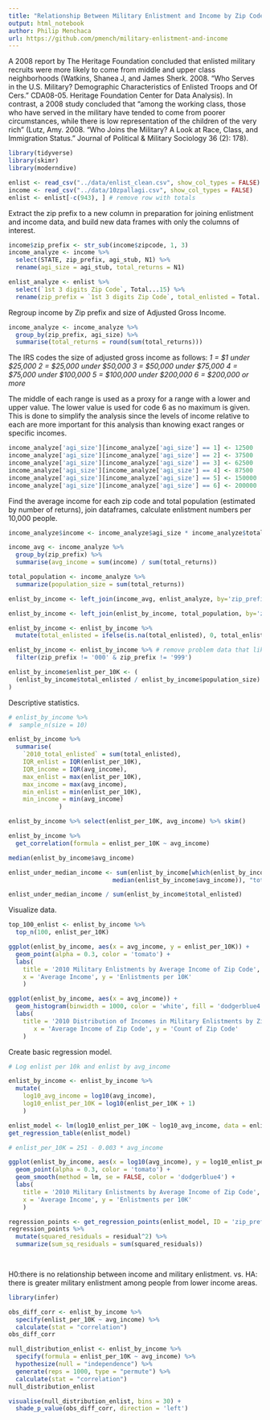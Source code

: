 ```yaml
---
title: "Relationship Between Military Enlistment and Income by Zip Code"
output: html_notebook
author: Philip Menchaca
url: https://github.com/pmench/military-enlistment-and-income
---
```


A 2008 report by The Heritage Foundation concluded that enlisted military recruits were more likely to come from middle and upper class neighborhoods (Watkins, Shanea J, and James Sherk. 2008. “Who Serves in the U.S. Military? Demographic Characteristics of Enlisted Troops and Of Cers.” CDA08-05. Heritage Foundation Center for Data Analysis). In contrast, a 2008 study concluded that "among the working class, those who have served in the military have tended to come from poorer circumstances, while there is low representation of the children of the very rich" (Lutz, Amy. 2008. “Who Joins the Military? A Look at Race, Class, and Immigration Status.” Journal of Political & Military Sociology 36 (2): 178).



```r
library(tidyverse)
library(skimr)
library(moderndive)

enlist <- read_csv("../data/enlist_clean.csv", show_col_types = FALSE)
income <- read_csv("../data/10zpallagi.csv", show_col_types = FALSE)
enlist <- enlist[-c(943), ] # remove row with totals
```


Extract the zip prefix to a new column in preparation for joining enlistment and
income data, and build new data frames with only the columns of interest.
```r
income$zip_prefix <- str_sub(income$zipcode, 1, 3)
income_analyze <- income %>%
  select(STATE, zip_prefix, agi_stub, N1) %>%
  rename(agi_size = agi_stub, total_returns = N1)

enlist_analyze <- enlist %>%
  select(`1st 3 digits Zip Code`, Total...15) %>%
  rename(zip_prefix = `1st 3 digits Zip Code`, total_enlisted = Total...15)
```


Regroup income by Zip prefix and size of Adjusted Gross Income.
```r
income_analyze <- income_analyze %>%
  group_by(zip_prefix, agi_size) %>%
  summarise(total_returns = round(sum(total_returns)))

```


The IRS codes the size of adjusted gross income as follows:
_1 = $1 under $25,000_
_2 = $25,000 under $50,000_
_3 = $50,000 under $75,000_
_4 = $75,000 under $100,000_
_5 = $100,000 under $200,000_
_6 = $200,000 or more_

The middle of each range is used as a proxy for a range with a lower and upper value.
The lower value is used for code 6 as no maximum is given. This is done to simplify
the analysis since the levels of income relative to each are more important for 
this analysis than knowing exact ranges or specific incomes.
```r
income_analyze['agi_size'][income_analyze['agi_size'] == 1] <- 12500
income_analyze['agi_size'][income_analyze['agi_size'] == 2] <- 37500
income_analyze['agi_size'][income_analyze['agi_size'] == 3] <- 62500
income_analyze['agi_size'][income_analyze['agi_size'] == 4] <- 87500
income_analyze['agi_size'][income_analyze['agi_size'] == 5] <- 150000
income_analyze['agi_size'][income_analyze['agi_size'] == 6] <- 200000
```


Find the average income for each zip code and total population (estimated by number
of returns), join dataframes, calculate enlistment numbers per 10,000 people.
```r
income_analyze$income <- income_analyze$agi_size * income_analyze$total_returns

income_avg <- income_analyze %>%
  group_by(zip_prefix) %>%
  summarise(avg_income = sum(income) / sum(total_returns))

total_population <- income_analyze %>%
  summarize(population_size = sum(total_returns))

enlist_by_income <- left_join(income_avg, enlist_analyze, by='zip_prefix')

enlist_by_income <- left_join(enlist_by_income, total_population, by='zip_prefix')

enlist_by_income <- enlist_by_income %>%
  mutate(total_enlisted = ifelse(is.na(total_enlisted), 0, total_enlisted))

enlist_by_income <- enlist_by_income %>% # remove problem data that likely aggregated into one zip
  filter(zip_prefix != '000' & zip_prefix != '999')

enlist_by_income$enlist_per_10K <- (
  (enlist_by_income$total_enlisted / enlist_by_income$population_size) * 10000
)

```


Descriptive statistics.
```r
# enlist_by_income %>%
#  sample_n(size = 10)

enlist_by_income %>%
  summarise(
    `2010_total_enlisted` = sum(total_enlisted),
    IQR_enlist = IQR(enlist_per_10K),
    IQR_income = IQR(avg_income),
    max_enlist = max(enlist_per_10K),
    max_income = max(avg_income),
    min_enlist = min(enlist_per_10K),
    min_income = min(avg_income)
              )

enlist_by_income %>% select(enlist_per_10K, avg_income) %>% skim()

enlist_by_income %>%
  get_correlation(formula = enlist_per_10K ~ avg_income)

median(enlist_by_income$avg_income)

enlist_under_median_income <- sum(enlist_by_income[which(enlist_by_income$avg_income < 
                             median(enlist_by_income$avg_income)), "total_enlisted"])

enlist_under_median_income / sum(enlist_by_income$total_enlisted)
```


Visualize data.
```r
top_100_enlist <- enlist_by_income %>%
  top_n(100, enlist_per_10K)

ggplot(enlist_by_income, aes(x = avg_income, y = enlist_per_10K)) +
  geom_point(alpha = 0.3, color = 'tomato') +
  labs(
    title = '2010 Military Enlistments by Average Income of Zip Code',
    x = 'Average Income', y = 'Enlistments per 10K'
    )

ggplot(enlist_by_income, aes(x = avg_income)) +
  geom_histogram(binwidth = 1000, color = 'white', fill = 'dodgerblue4') +
  labs(
    title = '2010 Distribution of Incomes in Military Enlistments by Zip Code',
       x = 'Average Income of Zip Code', y = 'Count of Zip Code'
    )

```

Create basic regression model.
```r
# Log enlist per 10k and enlist by avg_income

enlist_by_income <- enlist_by_income %>%
  mutate(
    log10_avg_income = log10(avg_income),
    log10_enlist_per_10K = log10(enlist_per_10K + 1)
    )

enlist_model <- lm(log10_enlist_per_10K ~ log10_avg_income, data = enlist_by_income)
get_regression_table(enlist_model)

# enlist_per_10K = 251 - 0.003 * avg_income

ggplot(enlist_by_income, aes(x = log10(avg_income), y = log10_enlist_per_10K)) +
  geom_point(alpha = 0.3, color = 'tomato') +
  geom_smooth(method = lm, se = FALSE, color = 'dodgerblue4') +
  labs(
    title = '2010 Military Enlistments by Average Income of Zip Code',
    x = 'Average Income', y = 'Enlistments per 10K'
    )

regression_points <- get_regression_points(enlist_model, ID = 'zip_prefix')
regression_points %>%
  mutate(squared_residuals = residual^2) %>%
  summarize(sum_sq_residuals = sum(squared_residuals))

  
```


H0:there is no relationship between income and military enlistment.
vs.
HA: there is greater military enlistment among people from lower income areas.

```r
library(infer)

obs_diff_corr <- enlist_by_income %>% 
  specify(enlist_per_10K ~ avg_income) %>% 
  calculate(stat = "correlation")
obs_diff_corr

null_distribution_enlist <- enlist_by_income %>% 
  specify(formula = enlist_per_10K ~ avg_income) %>% 
  hypothesize(null = "independence") %>% 
  generate(reps = 1000, type = "permute") %>% 
  calculate(stat = "correlation")
null_distribution_enlist

visualise(null_distribution_enlist, bins = 30) +
  shade_p_value(obs_diff_corr, direction = 'left')

```
